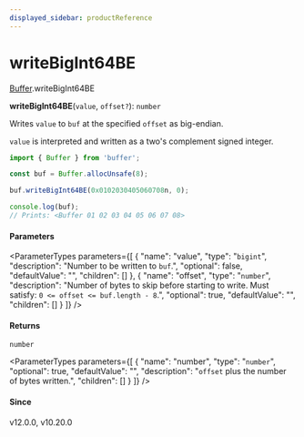 ```yaml
---
displayed_sidebar: productReference
---
```



# writeBigInt64BE

[Buffer](../../interfaces/Buffer.mdx).writeBigInt64BE

**writeBigInt64BE**(`value`, `offset?`): `number`

Writes `value` to `buf` at the specified `offset` as big-endian.

`value` is interpreted and written as a two's complement signed integer.

```js
import { Buffer } from 'buffer';

const buf = Buffer.allocUnsafe(8);

buf.writeBigInt64BE(0x0102030405060708n, 0);

console.log(buf);
// Prints: <Buffer 01 02 03 04 05 06 07 08>
```

#### Parameters

<ParameterTypes parameters={[
  {
    "name": "value",
    "type": "`bigint`",
    "description": "Number to be written to `buf`.",
    "optional": false,
    "defaultValue": "",
    "children": []
  },
  {
    "name": "offset",
    "type": "`number`",
    "description": "Number of bytes to skip before starting to write. Must satisfy: `0 <= offset <= buf.length - 8`.",
    "optional": true,
    "defaultValue": "",
    "children": []
  }
]} />

#### Returns

`number`

<ParameterTypes parameters={[
  {
    "name": "number",
    "type": "`number`",
    "optional": true,
    "defaultValue": "",
    "description": "`offset` plus the number of bytes written.",
    "children": []
  }
]} />

#### Since

v12.0.0, v10.20.0
